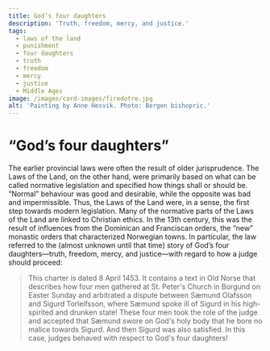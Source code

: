 ```yaml
---
title: God’s four daughters
description: 'Truth, freedom, mercy, and justice.'
tags:
  - laws of the land
  - punishment
  - four daughters
  - truth
  - freedom
  - mercy
  - justice
  - Middle Ages
image: /images/card-images/firedotre.jpg
alt: 'Painting by Anne Hesvik. Photo: Bergen bishopric.'
---
```




# “God’s four daughters”




<Container stil="initial side">
    The earlier provincial laws were often the result of older jurisprudence.
    The Laws of the Land, on the other hand, were primarily based on what can be called normative legislation and specified how things shall or should be.
    “Normal” behaviour was good and desirable, while the opposite was bad and impermissible.
    Thus, the Laws of the Land were, in a sense, the first step towards modern legislation.
    Many of the normative parts of the Laws of the Land are linked to Christian ethics.
    In the 13th century, this was the result of influences from the Dominican and Franciscan orders, the “new” monastic orders that characterized Norwegian towns.
    In particular, the law referred to the (almost unknown until that time) story of God’s four daughters—truth, freedom, mercy, and justice—with regard to how a judge should proceed:
</Container>

<Blockquote
    quote='“And the four sisters are Mercy and Verity, Justice and Peace. 
        Mercy is to prevent cruelty or hatred from entering judgements. 
        Verity is to ensure that lies will not be told. 
        Justice is to prevent unrighteousness from skewing just judgements. 
        Peace is to guard against a vehement judgement of condemnation being passed in anger until a just judgement is made.”'
    footer='Human Inviolability section, chapter 18' />



<Work id="ubb-diplom-0130" marcus="https://marcus.uib.no/instance/charter/ubb-diplom-0130.html">
This charter is dated 8 April 1453. It contains a text in Old Norse that describes how four men gathered at St. Peter's Church in Borgund on Easter Sunday and arbitrated a dispute between Sæmund Olafsson and Sigurd Torleifsson, where Sæmund spoke ill of Sigurd in his high-spirited and drunken state! These four men took the role of the judge and accepted that Sæmund swore on God's holy body that he bore no malice towards Sigurd. And then Sigurd was also satisfied. In this case, judges behaved with respect to God's four daughters!
</Work>

